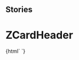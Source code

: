 
## Stories

<Meta title="Card/ZCardHeader" component="z-card-header" />

  # ZCardHeader

<Preview>
  <Story name="z-card-header">
    {html`
      <z-card-header
        cardtype="${text('cardtype', 'reale')}"
        faded="${boolean('faded', false)}"
        titolo="${text('titolo', 'Card Header')}" />`}
  </Story>
</Preview>

  <Props of="z-card-header" />

